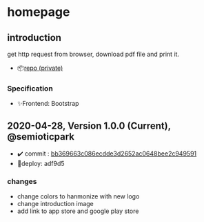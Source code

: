 # homepage

## introduction
get http request from browser, download pdf file and print it.
- 📦[repo (private)](https://github.com/boba-print/boba-homepage)

### Specification
- ✨Frontend: Bootstrap

## 2020-04-28, Version 1.0.0 (Current), @semioticpark
- ✔️ commit : [bb369663c086ecdde3d2652ac0648bee2c949591](https://github.com/boba-print/boba-homepage/commit/bb369663c086ecdde3d2652ac0648bee2c949591)
- 🚀deploy: adf9d5
### changes
- change colors to hanmonize with new logo
- change introduction image
- add link to app store and google play store
